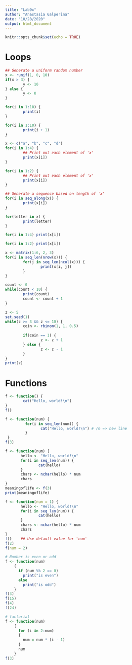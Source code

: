 ```yaml
---
title: "Lab9x"
author: "Anastasia Galperina"
date: "10/28/2020"
output: html_document
---
```


```r
knitr::opts_chunk$set(echo = TRUE)
```

# Loops
```r
## Generate a uniform random number
x <- runif(1, 0, 10)  
if(x > 3) {
        y <- 10
} else {
        y <- 0
}
```

```r
for(i in 1:10) {
        print(i)
}
```

```r
for(i in 1:10) {
        print(i + 1)
}
```

```r
x <- c("a", "b", "c", "d")
for(i in 1:4) {
        ## Print out each element of 'x'
        print(x[i])  
}
```

```r
for(i in 1:2) {
        ## Print out each element of 'x'
        print(x[i])  
}
```

```r
## Generate a sequence based on length of 'x'
for(i in seq_along(x)) {   
        print(x[i])
}
```

```r
for(letter in x) {
        print(letter)
}
```

```r
for(i in 1:4) print(x[i])
```

```r
for(i in 1:2) print(x[i])
```

```r
x <- matrix(1:6, 2, 3)
for(i in seq_len(nrow(x))) {
        for(j in seq_len(ncol(x))) {
                print(x[i, j])
        }   
}
```

```r
count <- 0
while(count < 10) {
        print(count)
        count <- count + 1
}
```

```r
z <- 5
set.seed(1)
while(z >= 3 && z <= 10) {
        coin <- rbinom(1, 1, 0.5)
        
        if(coin == 1) {  
                z <- z + 1
        } else {
                z <- z - 1
        } 
}
print(z)
```

# Functions
```r
f <- function() {
        cat("Hello, world!\n")
}
f()
```

```r
f <- function(num) {
         for(i in seq_len(num)) {
                cat("Hello, world!\n") # /n => new line
         }
 }
f(3)
```

```r
f <- function(num) {
       hello <- "Hello, world!\n"
       for(i in seq_len(num)) {
               cat(hello)
       }
       chars <- nchar(hello) * num
       chars
}
meaningoflife <- f(3)
print(meaningoflife)
```

```r
f <- function(num = 1) {
       hello <- "Hello, world!\n"
       for(i in seq_len(num)) {
               cat(hello)
       }
       chars <- nchar(hello) * num
       chars
}
f()    ## Use default value for 'num'
f(2)
f(num = 2)
```

```r
# Number is even or odd
f <- function(num)
    {
      if (num %% 2 == 0)
        print("is even")
      else
        print("is odd")
    }
f(3)
f(15)
f(4)
f(24)
```

```r
# factorial 
f <- function(num)
    {
      for (i in 2:num)
      {
        num = num * (i - 1)
      }
      num
    }
f(3)
```

